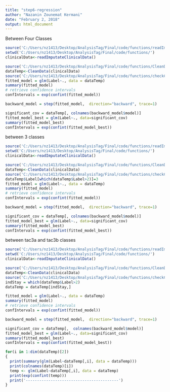 ```yaml
---
title: "step6-regression"
author: "Nazanin Zounemat Kermani"
date: "February 2, 2018"
output: html_document
---
```

Between Four Classes
```r
source('C:/Users/nz1413/Desktop/AnalysisTag/Final/code/functions/readImputateClinicalData.R')
setwd('C:/Users/nz1413/Desktop/AnalysisTag/Final/code/functions/')
clinicalData<-readImputateClinicalData()

source('C:/Users/nz1413/Desktop/AnalysisTag/Final/code/functions/CleanData.R')
dataTemp<-CleanData(clinicalData)
source('C:/Users/nz1413/Desktop/AnalysisTag/Final/code/functions/checkCollinearity.R')
fitted_model = glm(Label~., data = dataTemp)
summary(fitted_model)
# retrieve confidence intervals
confIntervals = exp(confint(fitted_model))

backward_model = step(fitted_model,  direction="backward", trace=1)

significant_cov = dataTemp[, colnames(backward_model$model)]
fitted_model_best = glm(Label~., data=significant_cov)
summary(fitted_model_best)
confIntervals = exp(confint(fitted_model_best))


```
between 3 classes

```r
source('C:/Users/nz1413/Desktop/AnalysisTag/Final/code/functions/readImputateClinicalData.R')
setwd('C:/Users/nz1413/Desktop/AnalysisTag/Final/code/functions/')
clinicalData<-readImputateClinicalData()

source('C:/Users/nz1413/Desktop/AnalysisTag/Final/code/functions/CleanData.R')
dataTemp<-CleanData(clinicalData)
source('C:/Users/nz1413/Desktop/AnalysisTag/Final/code/functions/checkCollinearity.R')
dataTemp$Label[which(dataTemp$Label>2)]=3
fitted_model = glm(Label~., data = dataTemp)
summary(fitted_model)
# retrieve confidence intervals
confIntervals = exp(confint(fitted_model))

backward_model = step(fitted_model,  direction="backward", trace=1)

significant_cov = dataTemp[, colnames(backward_model$model)]
fitted_model_best = glm(Label~., data=significant_cov)
summary(fitted_model_best)
confIntervals = exp(confint(fitted_model_best))

```

between tac3a and tac3b classes

```r
source('C:/Users/nz1413/Desktop/AnalysisTag/Final/code/functions/readImputateClinicalData.R')
setwd('C:/Users/nz1413/Desktop/AnalysisTag/Final/code/functions/')
clinicalData<-readImputateClinicalData()

source('C:/Users/nz1413/Desktop/AnalysisTag/Final/code/functions/CleanData.R')
dataTemp<-CleanData(clinicalData)
source('C:/Users/nz1413/Desktop/AnalysisTag/Final/code/functions/checkCollinearity.R')
indStay = which(dataTemp$Label>2)
dataTemp = dataTemp[indStay,]

fitted_model = glm(Label~., data = dataTemp)
summary(fitted_model)
# retrieve confidence intervals
confIntervals = exp(confint(fitted_model))

backward_model = step(fitted_model,  direction="backward", trace=1)

significant_cov = dataTemp[,  colnames(backward_model$model)]
fitted_model_best = glm(Label~., data=significant_cov)
summary(fitted_model_best)
confIntervals = exp(confint(fitted_model_best))

```

```r
for(i in 1:dim(dataTemp)[2])
{
  print(summary(glm(Label~dataTemp[,i], data = dataTemp))) 
  print(colnames(dataTemp)[i])
  temp <- glm(Label~dataTemp[,i], data = dataTemp)
  print(exp(confint(temp)))
  print('-----------------------------------------')
}
```